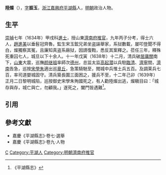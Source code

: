 '''陸燦'''（{{bd|？||1639年||}}），[[表字|字]]'''振玉'''，[[浙江|浙江]][[嘉興府|嘉興府]][[平湖縣|平湖縣]]人，[[明朝|明朝]]政治人物。

==生平==
[[崇禎|崇禎]]七年（1634年）甲戌科[[進士|進士]]，授山東[[濟南府|濟南府]][[推官|推官]]，九年丙子分考，得士六人，[[趙進美|趙進美]]以垂髫冠齊魯。監生宋玉鋐兄弟坐盗誣舉家，系狱數載，屡叩登聞不得白，燦獨察其冤，且廉知真盗系廠狱，因請復鞫，悉反其案釋之。莅任三年，釋殊死重囚七人，城旦以下十余人。十一年戊寅（1638年）十二月，清兵破[[居庸關|居庸關]]南下，[[山東|山東]]大震，巡撫[[颜继祖|颜继祖]]率師次[[德州|德州]]，总监太监[[高起潜|高起潜]]以兵駐[[臨清|臨清]]、[[濟寧|濟寧]]間，[[濟南|濟南]]告急，巡按[[宋學朱|宋學朱]]適出巡[[章丘|章丘]]，急策騎馳至，閲城中兵惟土兵五百。及調莱兵七百，率司道嬰城固守。清兵築長圍三面困之，援兵不至，十二年己卯（1639年）正月二日黎明城陷，巡按御史宋學朱殉國死之，有人勸陸燦出逃，燦瞋目曰：「城存與存，城亡與亡，勿顧我。」遂死之，闔門皆遇難<ref>《平湖縣志》</ref>。

==引用==
{{reflist}}

==參考文獻==
*嘉慶《平湖縣志》·卷七·選舉
*嘉慶《平湖縣志》·卷九·人物

{{崇禎七年甲戌科殿試金榜}}
{{明朝人物小作品}}
[[Category:陸姓|C]]
[[Category:平湖人|Category:平湖人]]
[[Category:明朝濟南府推官|Category:明朝濟南府推官]]
